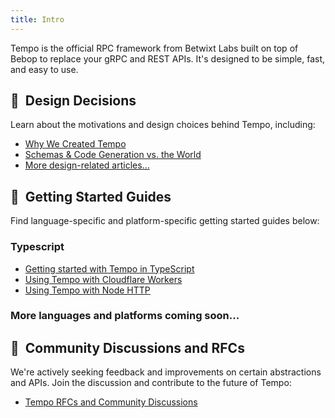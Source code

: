 ```yaml
---
title: Intro
---
```


Tempo is the official RPC framework from Betwixt Labs built on top of Bebop to replace your gRPC and REST APIs. It's designed to be simple, fast, and easy to use.

## 🎨&nbsp; Design Decisions

Learn about the motivations and design choices behind Tempo, including:
- [Why We Created Tempo](./faq/#why-we-created-tempo)
- [Schemas & Code Generation vs. the World](./faq/#schemas--code-generation-vs-the-world)
- [More design-related articles...](./faq/#the-right-abstraction)

## 🚀&nbsp; Getting Started Guides

Find language-specific and platform-specific getting started guides below:

### Typescript
- [Getting started with Tempo in TypeScript](./typescript/getting-started/)
- [Using Tempo with Cloudflare Workers](./typescript/cloudflare-workers)
- [Using Tempo with Node HTTP](./typescript/node-http)

### More languages and platforms coming soon...

## 📢&nbsp; Community Discussions and RFCs

We're actively seeking feedback and improvements on certain abstractions and APIs. Join the discussion and contribute to the future of Tempo:
- [Tempo RFCs and Community Discussions](https://github.com/betwixt-labs/tempo/discussions/categories/rfc-ideas)